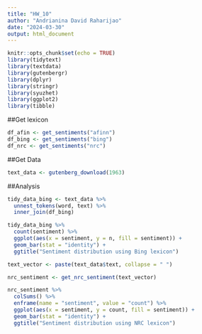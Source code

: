 ```yaml
---
title: "HW_10"
author: "Andrianina David Raharijao"
date: "2024-03-30"
output: html_document
---
```


```r
knitr::opts_chunk$set(echo = TRUE)
library(tidytext)
library(textdata)
library(gutenbergr)
library(dplyr)
library(stringr)
library(syuzhet)
library(ggplot2) 
library(tibble)
```

##Get lexicon

```r
df_afin <- get_sentiments("afinn")
df_bing <- get_sentiments("bing")
df_nrc <- get_sentiments("nrc")
```

##Get Data
```r
text_data <- gutenberg_download(1963) 
```

##Analysis
```r
tidy_data_bing <- text_data %>%
  unnest_tokens(word, text) %>%
  inner_join(df_bing)

tidy_data_bing %>%
  count(sentiment) %>%
  ggplot(aes(x = sentiment, y = n, fill = sentiment)) +
  geom_bar(stat = "identity") +
  ggtitle("Sentiment distribution using Bing lexicon")
```

```r

text_vector <- paste(text_data$text, collapse = " ") 

nrc_sentiment <- get_nrc_sentiment(text_vector)

nrc_sentiment %>%
  colSums() %>%
  enframe(name = "sentiment", value = "count") %>%
  ggplot(aes(x = sentiment, y = count, fill = sentiment)) +
  geom_bar(stat = "identity") +
  ggtitle("Sentiment distribution using NRC lexicon")


```







